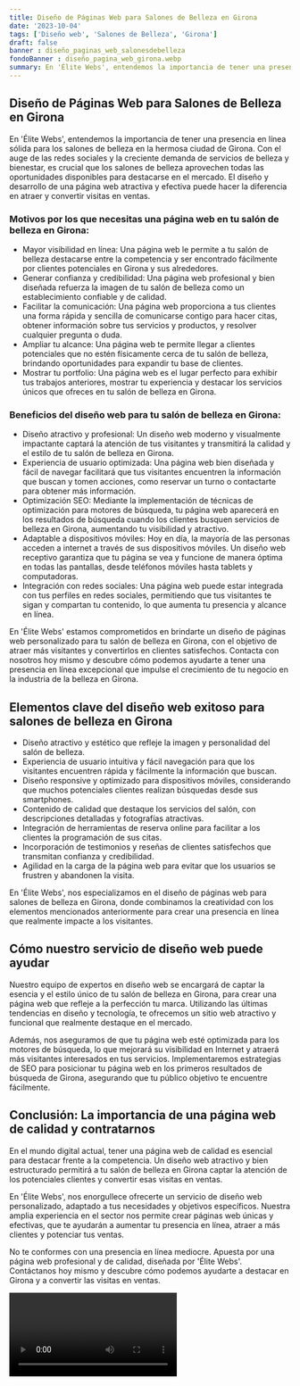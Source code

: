 ```yaml
---
title: Diseño de Páginas Web para Salones de Belleza en Girona
date: '2023-10-04'
tags: ['Diseño web', 'Salones de Belleza', 'Girona']
draft: false
banner : diseño_paginas_web_salonesdebelleza
fondoBanner : diseño_pagina_web_girona.webp
summary: En 'Élite Webs', entendemos la importancia de tener una presencia en línea sólida para los salones de belleza en la hermosa ciudad de Girona. Con el auge de las redes sociales y la creciente demanda de servicios de belleza y bienestar, es crucial que los salones de belleza aprovechen todas las oportunidades disponibles para destacarse en el mercado. El diseño y desarrollo de una página web atractiva y efectiva puede hacer la diferencia en atraer y convertir visitas en ventas.
---
```


## Diseño de Páginas Web para Salones de Belleza en Girona

En 'Élite Webs', entendemos la importancia de tener una presencia en línea sólida para los salones de belleza en la hermosa ciudad de Girona. Con el auge de las redes sociales y la creciente demanda de servicios de belleza y bienestar, es crucial que los salones de belleza aprovechen todas las oportunidades disponibles para destacarse en el mercado. El diseño y desarrollo de una página web atractiva y efectiva puede hacer la diferencia en atraer y convertir visitas en ventas.

### Motivos por los que necesitas una página web en tu salón de belleza en Girona:

- Mayor visibilidad en línea: Una página web le permite a tu salón de belleza destacarse entre la competencia y ser encontrado fácilmente por clientes potenciales en Girona y sus alrededores.
- Generar confianza y credibilidad: Una página web profesional y bien diseñada refuerza la imagen de tu salón de belleza como un establecimiento confiable y de calidad.
- Facilitar la comunicación: Una página web proporciona a tus clientes una forma rápida y sencilla de comunicarse contigo para hacer citas, obtener información sobre tus servicios y productos, y resolver cualquier pregunta o duda.
- Ampliar tu alcance: Una página web te permite llegar a clientes potenciales que no estén físicamente cerca de tu salón de belleza, brindando oportunidades para expandir tu base de clientes.
- Mostrar tu portfolio: Una página web es el lugar perfecto para exhibir tus trabajos anteriores, mostrar tu experiencia y destacar los servicios únicos que ofreces en tu salón de belleza en Girona.

### Beneficios del diseño web para tu salón de belleza en Girona:

- Diseño atractivo y profesional: Un diseño web moderno y visualmente impactante captará la atención de tus visitantes y transmitirá la calidad y el estilo de tu salón de belleza en Girona.
- Experiencia de usuario optimizada: Una página web bien diseñada y fácil de navegar facilitará que tus visitantes encuentren la información que buscan y tomen acciones, como reservar un turno o contactarte para obtener más información.
- Optimización SEO: Mediante la implementación de técnicas de optimización para motores de búsqueda, tu página web aparecerá en los resultados de búsqueda cuando los clientes busquen servicios de belleza en Girona, aumentando tu visibilidad y atractivo.
- Adaptable a dispositivos móviles: Hoy en día, la mayoría de las personas acceden a internet a través de sus dispositivos móviles. Un diseño web receptivo garantiza que tu página se vea y funcione de manera óptima en todas las pantallas, desde teléfonos móviles hasta tablets y computadoras.
- Integración con redes sociales: Una página web puede estar integrada con tus perfiles en redes sociales, permitiendo que tus visitantes te sigan y compartan tu contenido, lo que aumenta tu presencia y alcance en línea.

En 'Élite Webs' estamos comprometidos en brindarte un diseño de páginas web personalizado para tu salón de belleza en Girona, con el objetivo de atraer más visitantes y convertirlos en clientes satisfechos. Contacta con nosotros hoy mismo y descubre cómo podemos ayudarte a tener una presencia en línea excepcional que impulse el crecimiento de tu negocio en la industria de la belleza en Girona.

<GifSeo />

<Cta />

## Elementos clave del diseño web exitoso para salones de belleza en Girona

- Diseño atractivo y estético que refleje la imagen y personalidad del salón de belleza.
- Experiencia de usuario intuitiva y fácil navegación para que los visitantes encuentren rápida y fácilmente la información que buscan.
- Diseño responsive y optimizado para dispositivos móviles, considerando que muchos potenciales clientes realizan búsquedas desde sus smartphones.
- Contenido de calidad que destaque los servicios del salón, con descripciones detalladas y fotografías atractivas.
- Integración de herramientas de reserva online para facilitar a los clientes la programación de sus citas.
- Incorporación de testimonios y reseñas de clientes satisfechos que transmitan confianza y credibilidad.
- Agilidad en la carga de la página web para evitar que los usuarios se frustren y abandonen la visita.

En 'Élite Webs', nos especializamos en el diseño de páginas web para salones de belleza en Girona, donde combinamos la creatividad con los elementos mencionados anteriormente para crear una presencia en línea que realmente impacte a los visitantes.

## Cómo nuestro servicio de diseño web puede ayudar

Nuestro equipo de expertos en diseño web se encargará de captar la esencia y el estilo único de tu salón de belleza en Girona, para crear una página web que refleje a la perfección tu marca. Utilizando las últimas tendencias en diseño y tecnología, te ofrecemos un sitio web atractivo y funcional que realmente destaque en el mercado.

Además, nos aseguramos de que tu página web esté optimizada para los motores de búsqueda, lo que mejorará su visibilidad en Internet y atraerá más visitantes interesados en tus servicios. Implementaremos estrategias de SEO para posicionar tu página web en los primeros resultados de búsqueda de Girona, asegurando que tu público objetivo te encuentre fácilmente.

## Conclusión: La importancia de una página web de calidad y contratarnos

En el mundo digital actual, tener una página web de calidad es esencial para destacar frente a la competencia. Un diseño web atractivo y bien estructurado permitirá a tu salón de belleza en Girona captar la atención de los potenciales clientes y convertir esas visitas en ventas.

En 'Élite Webs', nos enorgullece ofrecerte un servicio de diseño web personalizado, adaptado a tus necesidades y objetivos específicos. Nuestra amplia experiencia en el sector nos permite crear páginas web únicas y efectivas, que te ayudarán a aumentar tu presencia en línea, atraer a más clientes y potenciar tus ventas.

No te conformes con una presencia en línea mediocre. Apuesta por una página web profesional y de calidad, diseñada por 'Élite Webs'. Contáctanos hoy mismo y descubre cómo podemos ayudarte a destacar en Girona y a convertir las visitas en ventas.

<Video />

<CtaBot job='Salones de Belleza' city='Girona'/>

<Gmaps query='Girona+españa+maps' />